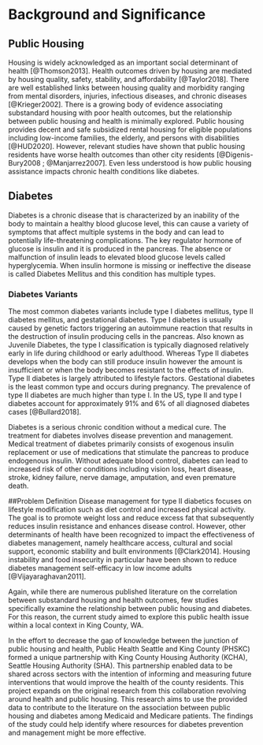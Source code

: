 <!--
The {#rmd-basics} text after the chapter declaration will allow us to link throughout the document back to the beginning of Chapter 1.  These labels will automatically be generated (if not specified) by changing the spaces to hyphens and capital letters to lowercase.  Look for the reference to this label at the beginning of Chapter 2.
-->
# Background and Significance {#rmd-basics}
## Public Housing
Housing is widely acknowledged as an important social determinant of health [@Thomson2013]. Health outcomes driven by housing are mediated by housing quality, safety, stability, and affordability [@Taylor2018]. There are well established links between housing quality and morbidity ranging from mental disorders, injuries, infectious diseases, and chronic diseases [@Krieger2002]. There is a growing body of evidence associating substandard housing with poor health outcomes, but the relationship between public housing and health is minimally explored. Public housing provides decent and safe subsidized rental housing for eligible populations including low-income families, the elderly, and persons with disabilities [@HUD2020]. However, relevant studies have shown that public housing residents have worse health outcomes than other city residents [@Digenis-Bury2008 ; @Manjarrez2007]. Even less understood is how public housing assistance impacts chronic health conditions like diabetes.

## Diabetes
Diabetes is a chronic disease that is characterized by an inability of the body to maintain a healthy blood glucose level, this can cause a variety of symptoms that affect multiple systems in the body and can lead to potentially life-threatening complications. The key regulator hormone of glucose is insulin and it is produced in the pancreas. The absence or malfunction of insulin leads to elevated blood glucose levels called hyperglycemia. When insulin hormone is missing or ineffective the disease is called Diabetes Mellitus and this condition has multiple types.

### Diabetes Variants
The most common diabetes variants include type I diabetes mellitus, type II diabetes mellitus, and gestational diabetes. Type I diabetes is usually caused by genetic factors triggering an autoimmune reaction that results in the destruction of insulin producing cells in the pancreas. Also known as Juvenile Diabetes, the type I classification is typically diagnosed relatively early in life during childhood or early adulthood. Whereas Type II diabetes develops when the body can still produce insulin however the amount is insufficient or when the body becomes resistant to the effects of insulin. Type II diabetes is largely attributed to lifestyle factors. Gestational diabetes is the least common type and occurs during pregnancy. The prevalence of type II diabetes are much higher than type I. In the US, type II and type I diabetes account for approximately 91% and 6% of all diagnosed diabetes cases [@Bullard2018].

Diabetes is a serious chronic condition without a medical cure. The treatment for diabetes involves disease prevention and management. Medical treatment of diabetes primarily consists of exogenous insulin replacement or use of medications that stimulate the pancreas to produce endogenous insulin. Without adequate blood control, diabetes can lead to increased risk of other conditions including vision loss, heart disease, stroke, kidney failure, nerve damage, amputation, and even premature death.

##Problem Definition
Disease management for type II diabetics focuses on lifestyle modification such as diet control and increased physical activity. The goal is to promote weight loss and reduce excess fat that subsequently reduces insulin resistance and enhances disease control. However, other determinants of health have been recognized to impact the effectiveness of diabetes management, namely healthcare access, cultural and social support, economic stability and built environments [@Clark2014]. Housing instability and food insecurity in particular have been shown to reduce diabetes management self-efficacy in low income adults [@Vijayaraghavan2011].

Again, while there are numerous published literature on the correlation between substandard housing and health outcomes, few studies specifically examine the relationship between public housing and diabetes. For this reason, the current study aimed to explore this public health issue within a local context in King County, WA.

In the effort to decrease the gap of knowledge between the junction of public housing and health, Public Health Seattle and King County (PHSKC) formed a unique partnership with King County Housing Authority (KCHA), Seattle Housing Authority (SHA). This partnership enabled data to be shared across sectors with the intention of informing and measuring future interventions that would improve the health of the county residents. This project expands on the original research from this collaboration revolving around health and public housing. This research aims to use the provided data to contribute to the literature on the association between public housing and diabetes among Medicaid and Medicare patients.  The findings of the study could help identify where resources for diabetes prevention and management might be more effective.
